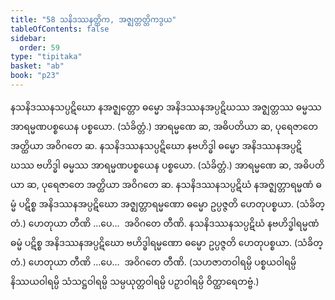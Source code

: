 ```yaml
---
title: "58 သနိဒဿနတ္တိက, အဇ္ဈတ္တတ္တိကဒွယ"
tableOfContents: false
sidebar:
  order: 59
type: "tipitaka"
basket: "ab"
book: "p23"
---
```



<DynamicBreadcrumb />

<Division number="67" book="p23" e="ch" v="40" p="423">

<Paragraph number="208" book="p23">
နသနိဒဿနသပ္ပဋိဃော နအဇ္ဈတ္တော ဓမ္မော အနိဒဿနအပ္ပဋိဃဿ အဇ္ဈတ္တဿ ဓမ္မဿ အာရမ္မဏပစ္စယေန ပစ္စယော. (သံခိတ္တံ.) အာရမ္မဏေ ဆ, အဓိပတိယာ ဆ, ပုရေဇာတေ အတ္ထိယာ အဝိဂတေ ဆ.
</Paragraph>

<Paragraph number="209" book="p23">
နသနိဒဿနသပ္ပဋိဃော နဗဟိဒ္ဓါ ဓမ္မော အနိဒဿနအပ္ပဋိဃဿ ဗဟိဒ္ဓါ ဓမ္မဿ အာရမ္မဏပစ္စယေန ပစ္စယော. (သံခိတ္တံ.) အာရမ္မဏေ ဆ, အဓိပတိယာ ဆ, ပုရေဇာတေ အတ္ထိယာ အဝိဂတေ ဆ.
</Paragraph>

</Division>
<Division number="68" book="p23" e="ch" v="40" p="423">

<Paragraph number="210" book="p23">
နသနိဒဿနသပ္ပဋိဃံ နအဇ္ဈတ္တာရမ္မဏံ ဓမ္မံ ပဋိစ္စ အနိဒဿနအပ္ပဋိဃော အဇ္ဈတ္တာရမ္မဏော ဓမ္မော ဥပ္ပဇ္ဇတိ ဟေတုပစ္စယာ. (သံခိတ္တံ.) ဟေတုယာ တီဏိ …ပေ…  အဝိဂတေ တီဏိ.
</Paragraph>

<Paragraph number="211" book="p23">
နသနိဒဿနသပ္ပဋိဃံ နဗဟိဒ္ဓါရမ္မဏံ ဓမ္မံ ပဋိစ္စ အနိဒဿနအပ္ပဋိဃော ဗဟိဒ္ဓါရမ္မဏော ဓမ္မော ဥပ္ပဇ္ဇတိ ဟေတုပစ္စယာ. (သံခိတ္တံ.) ဟေတုယာ တီဏိ …ပေ…  အဝိဂတေ တီဏိ.
</Paragraph>

<Paragraph number="212" book="p23">
(သဟဇာတဝါရမ္ပိ ပစ္စယဝါရမ္ပိ နိဿယဝါရမ္ပိ သံသဋ္ဌဝါရမ္ပိ သမ္ပယုတ္တဝါရမ္ပိ ပဉှာဝါရမ္ပိ ဝိတ္ထာရေတဗ္ဗံ.)
</Paragraph>
</Division>